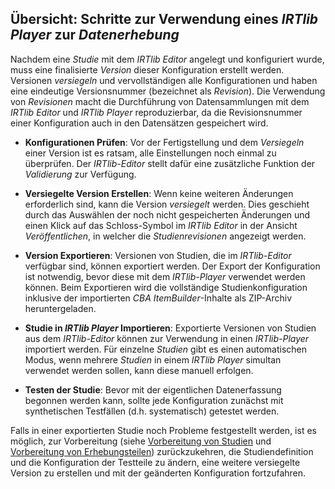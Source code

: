 ## Übersicht: Schritte zur Verwendung eines *IRTlib Player* zur *Datenerhebung*

Nachdem eine *Studie* mit dem *IRTlib Editor* angelegt und konfiguriert wurde, muss eine finalisierte *Version* dieser Konfiguration erstellt werden. Versionen *versiegeln* und vervollständigen alle Konfigurationen und haben eine eindeutige Versionsnummer (bezeichnet als *Revision*). Die Verwendung von *Revisionen* macht die Durchführung von Datensammlungen mit dem *IRTlib Editor* und *IRTlib Player* reproduzierbar, da die Revisionsnummer einer Konfiguration auch in den Datensätzen gespeichert wird.

* **Konfigurationen Prüfen**: Vor der Fertigstellung und dem *Versiegeln* einer Version ist es ratsam, alle Einstellungen noch einmal zu überprüfen. Der *IRTlib-Editor* stellt dafür eine zusätzliche Funktion der *Validierung* zur Verfügung.  

* **Versiegelte Version Erstellen**: Wenn keine weiteren Änderungen erforderlich sind, kann die Version *versiegelt* werden. Dies geschieht durch das Auswählen der noch nicht gespeicherten Änderungen und einen Klick auf das Schloss-Symbol im *IRTlib Editor* in der Ansicht *Veröffentlichen*, in welcher die *Studienrevisionen* angezeigt werden. 

* **Version Exportieren**: Versionen von Studien, die im *IRTlib-Editor* verfügbar sind, können exportiert werden. Der Export der Konfiguration ist notwendig, bevor diese mit dem *IRTlib-Player* verwendet werden können. Beim Exportieren wird die vollständige Studienkonfiguration inklusive der importierten *CBA ItemBuilder*-Inhalte als ZIP-Archiv heruntergeladen. 

* **Studie in *IRTlib Player* Importieren**: Exportierte Versionen von Studien aus dem *IRTlib-Editor* können zur Verwendung in einen *IRTlib-Player* importiert werden. Für einzelne *Studien* gibt es einen automatischen Modus, wenn mehrere *Studien* in einem *IRTlib Player* simultan verwendet werden sollen, kann diese manuell erfolgen.  

* **Testen der Studie**: Bevor mit der eigentlichen Datenerfassung begonnen werden kann, sollte jede Konfiguration zunächst mit synthetischen Testfällen (d.h. systematisch) getestet werden. 

Falls in einer exportierten Studie noch Probleme festgestellt werden, ist es möglich, zur Vorbereitung (siehe [Vorbereitung von Studien](preparation-studies.qmd) und [Vorbereitung von Erhebungsteilen](preparation-parts.qmd)) zurückzukehren, die Studiendefinition und die Konfiguration der Testteile zu ändern, eine weitere versiegelte Version zu erstellen und mit der geänderten Konfiguration fortzufahren.
